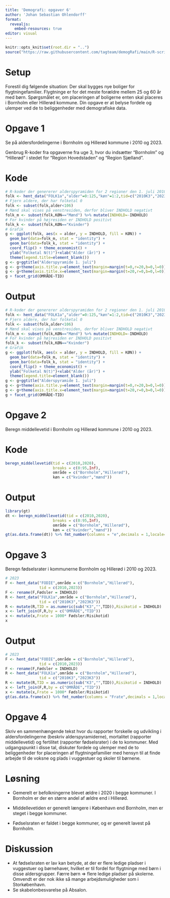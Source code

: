 ```yaml
---
title: 'Demografi: opgaver 6'
author: 'Johan Sebastian Ohlendorff'
format: 
  revealjs:
    embed-resources: true
editor: visual
---
```


```r
knitr::opts_knit$set(root.dir = "..")
source("https://raw.githubusercontent.com/tagteam/demogRafi/main/R-scripts/demofunk.R")
```

# Setup

Forestil dig følgende situation: Der skal bygges nye boliger for flygtningefamilier. Flygtninge er for det meste forældre mellem 25 og 60 år med børn. Spørgsmålet er, om placeringen af boligerne enten skal placeres i Bornholm eller Hillerød kommune. Din opgave er at belyse fordele og ulemper ved de to beliggenheder med demografiske data.

# Opgave 1

Se på aldersfordelingerne i Bornholm og Hillerød kommune i 2010 og 2023.

Genbrug R-koder fra opgaverne fra uge 3, hvor du indsætter "Bornholm" og "Hillerød" i stedet for "Region Hovedstaden" og "Region Sjælland".

# Kode

``` r
# R-koder der genererer alderspyramiden for 2 regioner den 1. juli 2010 og 1. juli 2023
folk <- hent_data("FOLK1a","alder"=0:125,"køn"=1:2,tid=c("2010K3","2023K3"),Område = c("Bornholm","Hillerød"))
# Fjern aldere, der har folketal 0
folk <- subset(folk,alder<106)
# Mænd skal vises på venstresiden, derfor bliver INDHOLD negativt 
folk_m <- subset(folk,KØN=="Mænd") %>% mutate(INDHOLD=-INDHOLD)
# For kvinder på højresiden er INDHOLD positivt
folk_k <- subset(folk,KØN=="Kvinder")
# Grafik
g <- ggplot(folk, aes(x = alder, y = INDHOLD, fill = KØN)) +
  geom_bar(data=folk_m, stat = "identity") +
  geom_bar(data=folk_k, stat = "identity") +
  coord_flip() + theme_economist() +
  ylab("Folketal N(t)")+xlab("Alder (år)") +
  theme(legend.title=element_blank())
g <- g+ggtitle("Alderspyramide 1. juli")
g <- g+theme(axis.title.y=element_text(margin=margin(t=0,r=20,b=0,l=0)))
g <- g+theme(axis.title.x=element_text(margin=margin(t=20,r=0,b=0,l=0)))
g + facet_grid(OMRÅDE~TID) 
```

# Output

```R
# R-koder der genererer alderspyramiden for 2 regioner den 1. juli 2010 og 1. juli 2023
folk <- hent_data("FOLK1a","alder"=0:125,"køn"=1:2,tid=c("2010K3","2023K3"),Område = c("Bornholm","Hillerød"))
# Fjern aldere, der har folketal 0
folk <- subset(folk,alder<106)
# Mænd skal vises på venstresiden, derfor bliver INDHOLD negativt 
folk_m <- subset(folk,KØN=="Mænd") %>% mutate(INDHOLD=-INDHOLD)
# For kvinder på højresiden er INDHOLD positivt
folk_k <- subset(folk,KØN=="Kvinder")
# Grafik
g <- ggplot(folk, aes(x = alder, y = INDHOLD, fill = KØN)) +
  geom_bar(data=folk_m, stat = "identity") +
  geom_bar(data=folk_k, stat = "identity") +
  coord_flip() + theme_economist() +
  ylab("Folketal N(t)")+xlab("Alder (år)") +
  theme(legend.title=element_blank())
g <- g+ggtitle("Alderspyramide 1. juli")
g <- g+theme(axis.title.y=element_text(margin=margin(t=0,r=20,b=0,l=0)))
g <- g+theme(axis.title.x=element_text(margin=margin(t=20,r=0,b=0,l=0)))
g + facet_grid(OMRÅDE~TID) 
```

# Opgave 2

Beregn middellevetid i Bornholm og Hillerød kommune i 2010 og 2023.

# Kode

``` r
beregn_middellevetid(tid = c(2010,2020),
                     breaks = c(0:95,Inf),
                     område = c("Bornholm","Hillerød"),
                     køn = c("kvinder","mænd"))
```

# Output

```r
library(gt)
dt <- beregn_middellevetid(tid = c(2010,2020),
                     breaks = c(0:95,Inf),
                     område = c("Bornholm","Hillerød"),
                     køn = c("kvinder","mænd"))
gt(as.data.frame(dt)) %>% fmt_number(columns = "e",decimals = 1,locale="da")
```

# Opgave 3

Beregn fødselsrater i kommunerne Bornholm og Hillerød i 2010 og 2023.

``` r
# 2023
F <- hent_data("FODIE",område = c("Bornholm","Hillerød"),
               tid = c(2010,2023))
F <- rename(F,Fødsler = INDHOLD)
R <- hent_data("FOLK1a",område = c("Bornholm","Hillerød"),
               tid = c("2010K3","2023K3"))
R <- mutate(R,TID = as.numeric(sub("K3","",TID)),Risikotid = INDHOLD)
x <- left_join(F,R,by = c("OMRÅDE","TID"))
x <- mutate(x,Frate = 1000* Fødsler/Risikotid)
x 
```

# Output

```R
# 2023
F <- hent_data("FODIE",område = c("Bornholm","Hillerød"),
               tid = c(2010,2023))
F <- rename(F,Fødsler = INDHOLD)
R <- hent_data("FOLK1a",område = c("Bornholm","Hillerød"),
               tid = c("2010K3","2023K3"))
R <- mutate(R,TID = as.numeric(sub("K3","",TID)),Risikotid = INDHOLD)
x <- left_join(F,R,by = c("OMRÅDE","TID"))
x <- mutate(x,Frate = 1000* Fødsler/Risikotid)
gt(as.data.frame(x)) %>% fmt_number(columns = "Frate",decimals = 1,locale="da") %>% fmt_number(columns= c("INDHOLD", "Risikotid"),decimals = 0,locale="da")
```

# Opgave 4

Skriv en sammenhængende tekst hvor du rapporter forskelle og udvikling i aldersfordelingerne (beskriv alderspyramiderne), mortalitet (rapporter middellevetid) og fertilitet (rapporter fødselsrater) i de to kommuner. Med udgangspunkt i disse tal, diskuter fordele og ulemper med de to beliggenheder for placeringen af flygtningefamilier med hensyn til at finde arbejde til de voksne og plads i vuggestuer og skoler til børnene.

# Løsning

-   Gemerelt er befolkningerne blevet ældre i 2020 i begge kommuner. I Bornholm er der en større andel af ældre end i Hillerød.

-   Middellevetiden er generelt længere i København end Bornholm, men er steget i begge kommuner.

-   Fødselsraten er faldet i begge kommuner, og er generelt lavest på Bornholm.

# Diskussion

-   At fødselsraten er lav kan betyde, at der er flere ledige pladser i vuggestuer og børnehaver, hvilket er til fordel for flygtninge med børn i disse aldersgrupper. Færre børn $\Rightarrow$ flere ledige pladser på skolerne. Omvendt er der nok ikke så mange arbejdsmuligheder som i Storkøbenhavn.
-   Se skabelonbesvarelse på Absalon. 